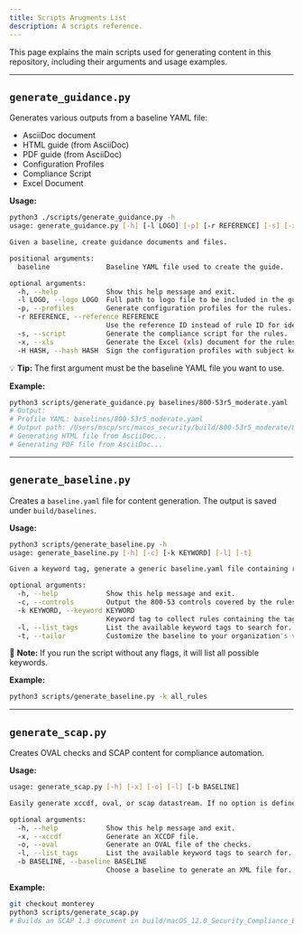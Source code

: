 ```yaml
---
title: Scripts Arugments List
description: A scripts reference.
---
```



This page explains the main scripts used for generating content in this repository, including their arguments and usage examples.

---

## `generate_guidance.py`

Generates various outputs from a baseline YAML file:

- AsciiDoc document
- HTML guide (from AsciiDoc)
- PDF guide (from AsciiDoc)
- Configuration Profiles
- Compliance Script
- Excel Document

**Usage:**

```bash
python3 ./scripts/generate_guidance.py -h
usage: generate_guidance.py [-h] [-l LOGO] [-p] [-r REFERENCE] [-s] [-x] [-H HASH] baseline

Given a baseline, create guidance documents and files.

positional arguments:
  baseline              Baseline YAML file used to create the guide.

optional arguments:
  -h, --help            Show this help message and exit.
  -l LOGO, --logo LOGO  Full path to logo file to be included in the guide.
  -p, --profiles        Generate configuration profiles for the rules.
  -r REFERENCE, --reference REFERENCE
                        Use the reference ID instead of rule ID for identification.
  -s, --script          Generate the compliance script for the rules.
  -x, --xls             Generate the Excel (xls) document for the rules.
  -H HASH, --hash HASH  Sign the configuration profiles with subject key ID (hash value without spaces)
```

<aside>
💡 <b>Tip:</b> The first argument must be the baseline YAML file you want to use.
</aside>

**Example:**

```bash
python3 scripts/generate_guidance.py baselines/800-53r5_moderate.yaml
# Output:
# Profile YAML: baselines/800-53r5_moderate.yaml
# Output path: /Users/mscp/src/macos_security/build/800-53r5_moderate/800-53r5_moderate.adoc
# Generating HTML file from AsciiDoc...
# Generating PDF file from AsciiDoc...
```

---

## `generate_baseline.py`

Creates a `baseline.yaml` file for content generation. The output is saved under `build/baselines`.

**Usage:**

```bash
python3 scripts/generate_baseline.py -h
usage: generate_baseline.py [-h] [-c] [-k KEYWORD] [-l] [-t]

Given a keyword tag, generate a generic baseline.yaml file containing rules with the tag.

optional arguments:
  -h, --help            Show this help message and exit.
  -c, --controls        Output the 800-53 controls covered by the rules.
  -k KEYWORD, --keyword KEYWORD
                        Keyword tag to collect rules containing the tag.
  -l, --list_tags       List the available keyword tags to search for.
  -t, --tailor          Customize the baseline to your organization's values.
```

<aside>
📌 <b>Note:</b> If you run the script without any flags, it will list all possible keywords.
</aside>

**Example:**

```bash
python3 scripts/generate_baseline.py -k all_rules
```

---

## `generate_scap.py`

Creates OVAL checks and SCAP content for compliance automation.

**Usage:**

```bash
usage: generate_scap.py [-h] [-x] [-o] [-l] [-b BASELINE]

Easily generate xccdf, oval, or scap datastream. If no option is defined, it will generate a SCAP datastream file.

optional arguments:
  -h, --help            Show this help message and exit.
  -x, --xccdf           Generate an XCCDF file.
  -o, --oval            Generate an OVAL file of the checks.
  -l, --list_tags       List the available keyword tags to search for.
  -b BASELINE, --baseline BASELINE
                        Choose a baseline to generate an XML file for. If none is specified, it will generate for every rule found.
```

**Example:**

```bash
git checkout monterey
python3 scripts/generate_scap.py
# Builds an SCAP 1.3 document in build/macOS_12.0_Security_Compliance_Benchmark-Revision_3.xml 
```
